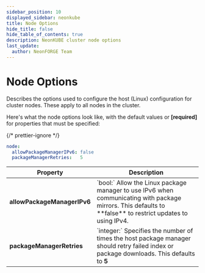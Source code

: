 ```yaml
---
sidebar_position: 10
displayed_sidebar: neonkube
title: Node Options
hide_title: false
hide_table_of_contents: true
description: NeonKUBE cluster node options
last_update:
  author: NeonFORGE Team
---
```



# Node Options

Describes the options used to configure the host (Linux) configuration for cluster nodes. These apply to all nodes in
the cluster.

Here's what the node options look like, with the default values or **[required]** for properties that must be specified:

{/* prettier-ignore */}
```yaml
node:
  allowPackageManagerIPv6: false
  packageManagerRetries:   5
```

<table>
  <thead>
    <th>Property</th>
    <th>Description</th>
  </thead>
  <tr>
    <td>
      <b>allowPackageManagerIPv6</b>
    </td>
    <td>
      `bool:` Allow the Linux package manager to use IPv6 when communicating with package mirrors. This defaults to
      **false** to restrict updates to using IPv4.
    </td>
  </tr>
  <tr>
    <td>
      <b>packageManagerRetries</b>
    </td>
    <td>
      `integer:` Specifies the number of times the host package manager should retry failed index or package downloads.
      This defaults to <b>5</b>
    </td>
  </tr>
</table>
